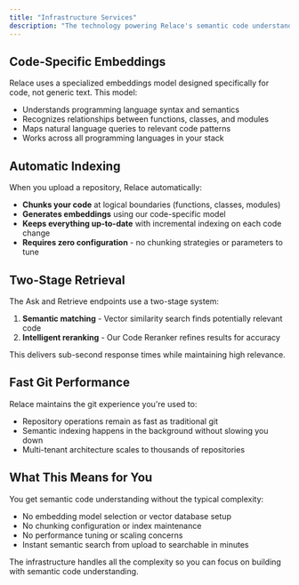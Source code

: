 ```yaml
---
title: "Infrastructure Services"
description: "The technology powering Relace's semantic code understanding"
---
```


## Code-Specific Embeddings

Relace uses a specialized embeddings model designed specifically for code, not generic text. This model:

- Understands programming language syntax and semantics
- Recognizes relationships between functions, classes, and modules
- Maps natural language queries to relevant code patterns
- Works across all programming languages in your stack

## Automatic Indexing

When you upload a repository, Relace automatically:

- **Chunks your code** at logical boundaries (functions, classes, modules)
- **Generates embeddings** using our code-specific model
- **Keeps everything up-to-date** with incremental indexing on each code change
- **Requires zero configuration** - no chunking strategies or parameters to tune

## Two-Stage Retrieval

The Ask and Retrieve endpoints use a two-stage system:

1. **Semantic matching** - Vector similarity search finds potentially relevant code
2. **Intelligent reranking** - Our Code Reranker refines results for accuracy

This delivers sub-second response times while maintaining high relevance.

## Fast Git Performance

Relace maintains the git experience you're used to:

- Repository operations remain as fast as traditional git
- Semantic indexing happens in the background without slowing you down
- Multi-tenant architecture scales to thousands of repositories

## What This Means for You

You get semantic code understanding without the typical complexity:

- No embedding model selection or vector database setup
- No chunking configuration or index maintenance  
- No performance tuning or scaling concerns
- Instant semantic search from upload to searchable in minutes

The infrastructure handles all the complexity so you can focus on building with semantic code understanding.